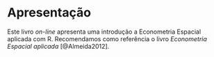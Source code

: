 # Apresentação {.unnumbered}

Este livro *on-line* apresenta uma introdução a Econometria Espacial aplicada com R. Recomendamos como referência o livro *Econometria Espacial aplicada* [@Almeida2012].
